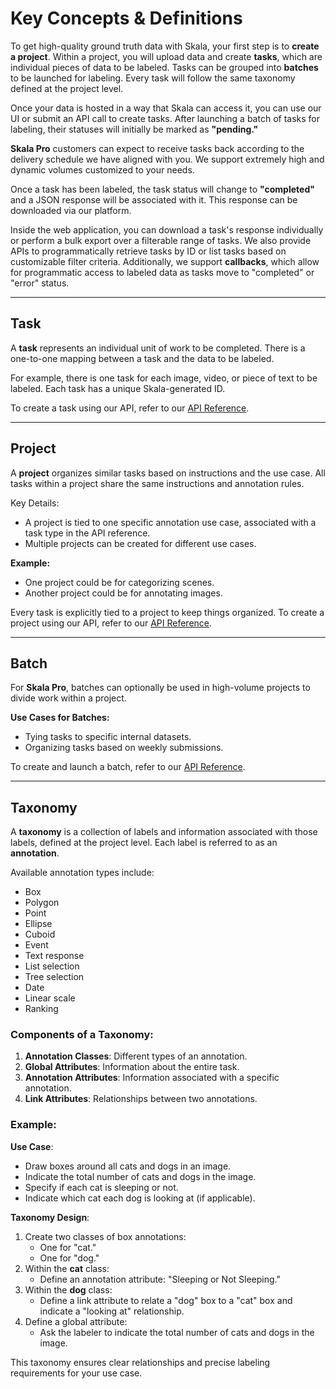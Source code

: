 # Key Concepts & Definitions

To get high-quality ground truth data with Skala, your first step is to **create a project**. Within a project, you will upload data and create **tasks**, which are individual pieces of data to be labeled. Tasks can be grouped into **batches** to be launched for labeling. Every task will follow the same taxonomy defined at the project level.

Once your data is hosted in a way that Skala can access it, you can use our UI or submit an API call to create tasks. After launching a batch of tasks for labeling, their statuses will initially be marked as **"pending."**

**Skala Pro** customers can expect to receive tasks back according to the delivery schedule we have aligned with you. We support extremely high and dynamic volumes customized to your needs.

Once a task has been labeled, the task status will change to **"completed"** and a JSON response will be associated with it. This response can be downloaded via our platform.

Inside the web application, you can download a task's response individually or perform a bulk export over a filterable range of tasks. We also provide APIs to programmatically retrieve tasks by ID or list tasks based on customizable filter criteria. Additionally, we support **callbacks**, which allow for programmatic access to labeled data as tasks move to "completed" or "error" status.

---

## Task

A **task** represents an individual unit of work to be completed. There is a one-to-one mapping between a task and the data to be labeled.

For example, there is one task for each image, video, or piece of text to be labeled. Each task has a unique Skala-generated ID.

To create a task using our API, refer to our [API Reference](#).

---

## Project

A **project** organizes similar tasks based on instructions and the use case. All tasks within a project share the same instructions and annotation rules.

Key Details:

- A project is tied to one specific annotation use case, associated with a task type in the API reference.
- Multiple projects can be created for different use cases.

**Example:**

- One project could be for categorizing scenes.
- Another project could be for annotating images.

Every task is explicitly tied to a project to keep things organized. To create a project using our API, refer to our [API Reference](#).

---

## Batch

For **Skala Pro**, batches can optionally be used in high-volume projects to divide work within a project.

**Use Cases for Batches:**

- Tying tasks to specific internal datasets.
- Organizing tasks based on weekly submissions.

To create and launch a batch, refer to our [API Reference](#).

---

## Taxonomy

A **taxonomy** is a collection of labels and information associated with those labels, defined at the project level. Each label is referred to as an **annotation**.

Available annotation types include:

- Box
- Polygon
- Point
- Ellipse
- Cuboid
- Event
- Text response
- List selection
- Tree selection
- Date
- Linear scale
- Ranking

### Components of a Taxonomy:

1. **Annotation Classes**: Different types of an annotation.
2. **Global Attributes**: Information about the entire task.
3. **Annotation Attributes**: Information associated with a specific annotation.
4. **Link Attributes**: Relationships between two annotations.

### Example:

**Use Case**:

- Draw boxes around all cats and dogs in an image.
- Indicate the total number of cats and dogs in the image.
- Specify if each cat is sleeping or not.
- Indicate which cat each dog is looking at (if applicable).

**Taxonomy Design**:

1. Create two classes of box annotations:
   - One for "cat."
   - One for "dog."
2. Within the **cat** class:
   - Define an annotation attribute: "Sleeping or Not Sleeping."
3. Within the **dog** class:
   - Define a link attribute to relate a "dog" box to a "cat" box and indicate a "looking at" relationship.
4. Define a global attribute:
   - Ask the labeler to indicate the total number of cats and dogs in the image.

This taxonomy ensures clear relationships and precise labeling requirements for your use case.
